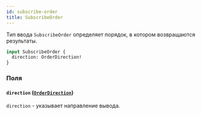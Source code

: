 ```yaml
---
id: subscribe-order
title: SubscribeOrder
---
```



Тип ввода `SubscribeOrder` определяет порядок, в котором возвращаются результаты.

```graphql
input SubscribeOrder {
  direction: OrderDirection!
}
```


### Поля

#### `direction` ([`OrderDirection`](/reference/enums/order-direction))

`direction` - указывает направление вывода.




